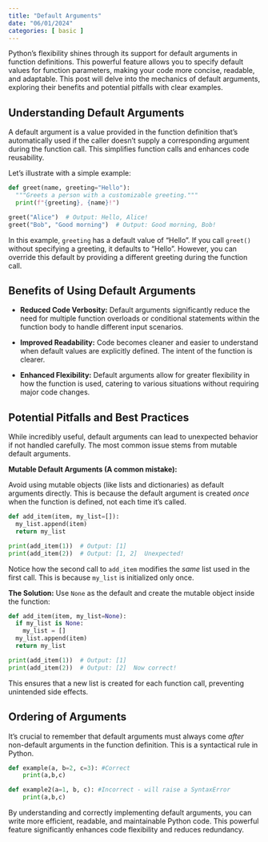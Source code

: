 ```yaml
---
title: "Default Arguments"
date: "06/01/2024"
categories: [ basic ]
---
```



Python's flexibility shines through its support for default arguments in function definitions. This powerful feature allows you to specify default values for function parameters, making your code more concise, readable, and adaptable.  This post will delve into the mechanics of default arguments, exploring their benefits and potential pitfalls with clear examples.

## Understanding Default Arguments

A default argument is a value provided in the function definition that's automatically used if the caller doesn't supply a corresponding argument during the function call.  This simplifies function calls and enhances code reusability.

Let's illustrate with a simple example:

```python
def greet(name, greeting="Hello"):
  """Greets a person with a customizable greeting."""
  print(f"{greeting}, {name}!")

greet("Alice")  # Output: Hello, Alice!
greet("Bob", "Good morning")  # Output: Good morning, Bob!
```

In this example, `greeting` has a default value of "Hello".  If you call `greet()` without specifying a greeting, it defaults to "Hello". However, you can override this default by providing a different greeting during the function call.

## Benefits of Using Default Arguments

* **Reduced Code Verbosity:** Default arguments significantly reduce the need for multiple function overloads or conditional statements within the function body to handle different input scenarios.

* **Improved Readability:** Code becomes cleaner and easier to understand when default values are explicitly defined.  The intent of the function is clearer.

* **Enhanced Flexibility:**  Default arguments allow for greater flexibility in how the function is used, catering to various situations without requiring major code changes.

## Potential Pitfalls and Best Practices

While incredibly useful, default arguments can lead to unexpected behavior if not handled carefully.  The most common issue stems from mutable default arguments.

**Mutable Default Arguments (A common mistake):**

Avoid using mutable objects (like lists and dictionaries) as default arguments directly.  This is because the default argument is created *once* when the function is defined, not each time it's called.

```python
def add_item(item, my_list=[]):
  my_list.append(item)
  return my_list

print(add_item(1))  # Output: [1]
print(add_item(2))  # Output: [1, 2]  Unexpected!
```

Notice how the second call to `add_item` modifies the *same* list used in the first call.  This is because `my_list` is initialized only once.

**The Solution:** Use `None` as the default and create the mutable object inside the function:

```python
def add_item(item, my_list=None):
  if my_list is None:
    my_list = []
  my_list.append(item)
  return my_list

print(add_item(1))  # Output: [1]
print(add_item(2))  # Output: [2]  Now correct!
```

This ensures that a new list is created for each function call, preventing unintended side effects.


## Ordering of Arguments

It's crucial to remember that default arguments must always come *after* non-default arguments in the function definition.  This is a syntactical rule in Python.


```python
def example(a, b=2, c=3): #Correct
    print(a,b,c)

def example2(a=1, b, c): #Incorrect - will raise a SyntaxError
    print(a,b,c)
```

By understanding and correctly implementing default arguments, you can write more efficient, readable, and maintainable Python code.  This powerful feature significantly enhances code flexibility and reduces redundancy.

